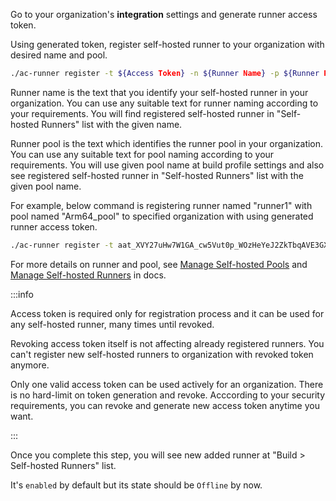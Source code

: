 
Go to your organization's **integration** settings and generate runner access token.

<Screenshot url="https://cdn.appcircle.io/docs/assets/self-hosted-runner-access-token-01.png" />

Using generated token, register self-hosted runner to your organization with desired name and pool.

```bash
./ac-runner register -t ${Access Token} -n ${Runner Name} -p ${Runner Pool}
```

Runner name is the text that you identify your self-hosted runner in your organization. You can use any suitable text for runner naming according to your requirements. You will find registered self-hosted runner in "Self-hosted Runners" list with the given name.

Runner pool is the text which identifies the runner pool in your organization. You can use any suitable text for pool naming according to your requirements. You will use given pool name at build profile settings and also see registered self-hosted runner in "Self-hosted Runners" list with the given pool name.

For example, below command is registering runner named "runner1" with pool named "Arm64_pool" to specified organization with using generated runner access token.

```bash
./ac-runner register -t aat_XVY27uHw7W1GA_cw5Vut0p_WOzHeYeJ2ZkTbqAVE3GX -n runner1 -p Arm64_pool
```

For more details on runner and pool, see [Manage Self-hosted Pools](./configure-runner/manage-pools) and [Manage Self-hosted Runners](./configure-runner/manage-runners) in docs.

:::info

Access token is required only for registration process and it can be used for any self-hosted runner, many times until revoked.

Revoking access token itself is not affecting already registered runners. You can't register new self-hosted runners to organization with revoked token anymore.

Only one valid access token can be used actively for an organization. There is no hard-limit on token generation and revoke. Acccording to your security requirements, you can revoke and generate new access token anytime you want.

:::

Once you complete this step, you will see new added runner at "Build > Self-hosted Runners" list.

It's `enabled` by default but its state should be `Offline` by now.
